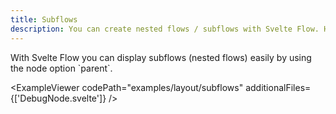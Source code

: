 ```yaml
---
title: Subflows
description: You can create nested flows / subflows with Svelte Flow. Here you can see how to implement them.
---
```



<ExampleLayout>
With Svelte Flow you can display subflows (nested flows) easily by using the node option `parent`.

<ExampleViewer
  codePath="examples/layout/subflows"
  additionalFiles={['DebugNode.svelte']}
/>

</ExampleLayout>
